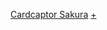 {{noteTA
|1=zh-tw:庫洛魔法使;zh-cn:魔卡少女樱;zh-hk:百變小櫻Magic咭;zh-mo:百變小櫻Magic咭;zh-sg:库洛魔法使;zh-hant:百變小櫻;zh-hans:百变小樱;
}}
{{catmore|百變小櫻}}
[[Category:依喜歡的動漫作品區分的維基人|Cardcaptor Sakura]]

[[Category:百變小櫻|+]]